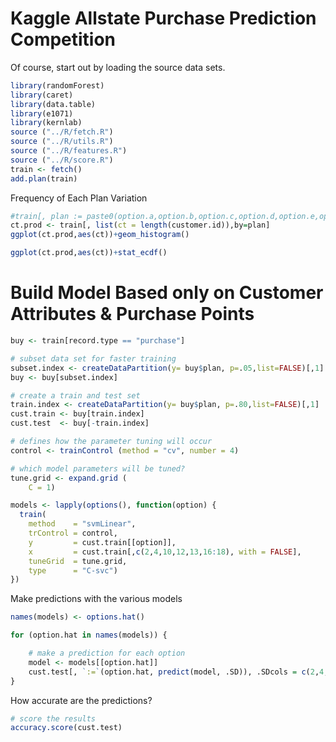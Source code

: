 Kaggle Allstate Purchase Prediction Competition
========================================================

Of course, start out by loading the source data sets.

```r
library(randomForest)
library(caret)
library(data.table)
library(e1071)
library(kernlab)
source ("../R/fetch.R")
source ("../R/utils.R")
source ("../R/features.R")
source ("../R/score.R")
train <- fetch()
add.plan(train)
```


Frequency of Each Plan Variation

``` r

#train[, plan := paste0(option.a,option.b,option.c,option.d,option.e,option.f,option.g)]
ct.prod <- train[, list(ct = length(customer.id)),by=plan]
ggplot(ct.prod,aes(ct))+geom_histogram()

ggplot(ct.prod,aes(ct))+stat_ecdf()


```

Build Model Based only on Customer Attributes & Purchase Points
========================================================================

```r
buy <- train[record.type == "purchase"]

# subset data set for faster training
subset.index <- createDataPartition(y= buy$plan, p=.05,list=FALSE)[,1]
buy <- buy[subset.index]

# create a train and test set
train.index <- createDataPartition(y= buy$plan, p=.80,list=FALSE)[,1]
cust.train <- buy[train.index]
cust.test  <- buy[-train.index]

# defines how the parameter tuning will occur
control <- trainControl (method = "cv", number = 4)

# which model parameters will be tuned?
tune.grid <- expand.grid (
    C = 1)

models <- lapply(options(), function(option) {
  train(
    method    = "svmLinear",
    trControl = control,
    y         = cust.train[[option]],
    x         = cust.train[,c(2,4,10,12,13,16:18), with = FALSE], 
    tuneGrid  = tune.grid,
    type      = "C-svc")
})
```


Make predictions with the various models
```r
names(models) <- options.hat()

for (option.hat in names(models)) {

    # make a prediction for each option
    model <- models[[option.hat]]
    cust.test[, `:=`(option.hat, predict(model, .SD)), .SDcols = c(2,4,6,9:18,26), with = FALSE]
}

```

How accurate are the predictions?
```r
# score the results
accuracy.score(cust.test)

```
